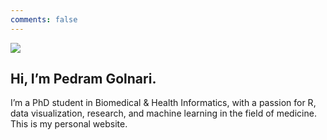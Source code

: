 ```yaml
---
comments: false
---
```


::: {.grid}

::: {.g-col-5}
![](profile.jpg)
:::

::: {.g-col-7}
# Hi, I'm Pedram Golnari.
I'm a PhD student in Biomedical & Health Informatics, with a passion for R, data visualization, research, and machine learning in the field of medicine.
  This is my personal website.
:::
:::